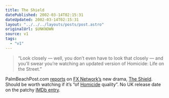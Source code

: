 ```yaml
---
title: The Shield
datePublished: 2002-03-14T02:15:31
dateUpdated: 2002-03-14T02:15:31
layout: "../../../layouts/posts/post.astro"
originalUrl: $UNKNOWN
source: v1
tags:
  - "v1"
---
```


> &#8220;Look closely &#8212; well, you don&#8217;t even have to look that closely &#8212; and you&#8217;ll swear you&#8217;re watching an updated version of Homicide: Life on the Street.&#8221;

PalmBeachPost.com [reports][1] on [FX Network&#8217;s][2] new drama, [The Shield][3]. Should be worth watching if it&#8217;s &#8220;of [Homicide][4] quality&#8221;. No UK release date on the patchy [IMDb entry][5].

[1]: http://www.gopbi.com/partners/pbpost/epaper/editions/tuesday/accent_c3d83368e5934201000c.html
[2]: http://www.fxnetworks.com/
[3]: http://www.fxnetworks.com/shows/originals/the_shield/ "'The road to justice is twisted'. So they say."
[4]: http://members.aol.com/hlots98/
[5]: http://uk.imdb.com/Title?0306390
